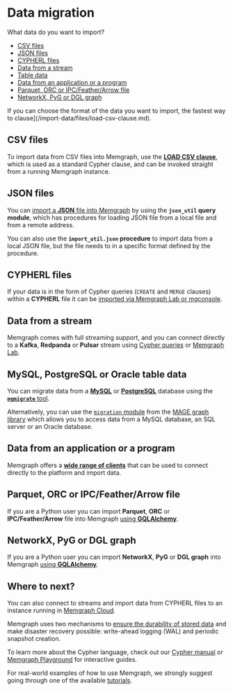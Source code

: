 
# Data migration

What data do you want to import?
<!-- no toc -->
- [CSV files](#csv-files)
- [JSON files](#json-files)
- [CYPHERL files](#cypherl-files)
- [Data from a stream](#data-from-a-stream)
- [Table data](#table-data)
- [Data from an application or a program](#data-from-an-application-or-a-program)
- [Parquet, ORC or IPC/Feather/Arrow file](#parquet-orc-or-ipcfeatherarrow-file)
- [NetworkX, PyG or DGL graph](#networkx-pyg-or-dgl-graph)


<Callout>

If you can choose the format of the data you want to import, the fastest way to
clause](/import-data/files/load-csv-clause.md). 

</Callout>

## CSV files

To import data from CSV files into Memgraph, use the [**LOAD CSV
clause**](/import-data/files/load-csv-clause.md), which is used as a standard
Cypher clause, and can be invoked straight from a running Memgraph instance.

## JSON files

You can [import a **JSON** file into Memgraph](/import-data/files/load-json.md)
by using the **`json_util` query module**, which has procedures for loading JSON
file from a local file and from a remote address.

You can also use the **`import_util.json` procedure** to import data from a
local JSON file, but the file needs to in a specific format defined by the
procedure. 

## CYPHERL files

If your data is in the form of Cypher queries (`CREATE` and `MERGE` clauses)
within a **CYPHERL** file it can be [imported via Memgraph
Lab or mgconsole](/import-data/files/cypherl.md).

## Data from a stream

Memgraph comes with full streaming support, and you can connect directly to a
**Kafka**, **Redpanda** or **Pulsar** stream using [Cypher
queries](/import-data/data-streams/manage-streams.md) or [Memgraph
Lab](/import-data/data-streams/manage-streams-lab.md).

## MySQL, PostgreSQL or Oracle table data

You can migrate data from a [**MySQL**](/import-data/migrate/mysql.md) or
[**PostgreSQL**](/import-data/migrate/postgresql.md) database using the
[**`mgmigrate`** tool](https://github.com/memgraph/mgmigrate).

Alternatively, you can use the [`migration`
module](/mage/query-modules/python/migrate) from the [MAGE graph
library](/mage) which allows you to access data from a MySQL database, an SQL
server or an Oracle database. 

## Data from an application or a program

Memgraph offers a [**wide range of clients**](/connect-to-memgraph/drivers/overview.md) that can be used to connect directly to the platform and import data.

## Parquet, ORC or IPC/Feather/Arrow file

If you are a Python user you can import **Parquet**, **ORC** or **IPC/Feather/Arrow** file
into Memgraph [using **GQLAlchemy**](/gqlalchemy/how-to-guides/table-to-graph-importer).

## NetworkX, PyG or DGL graph

If you are a Python user you can import **NetworkX**, **PyG** or **DGL graph** into Memgraph
[using **GQLAlchemy**](/gqlalchemy/how-to-guides/import-python-graphs).

## Where to next?

You can also connect to streams and import data from CYPHERL files to an
instance running in [Memgraph Cloud](/memgraph-cloud). 

Memgraph uses two mechanisms to [ensure the durability of stored
data](/reference-guide/backup.md) and make disaster recovery possible:
write-ahead logging (WAL) and periodic snapshot creation. 

To learn more about the Cypher language, check out our [Cypher
manual](/cypher-manual) or [Memgraph
Playground](https://playground.memgraph.com/) for interactive guides.

For real-world examples of how to use Memgraph, we strongly suggest going
through one of the available [tutorials](/tutorials/overview.md).
